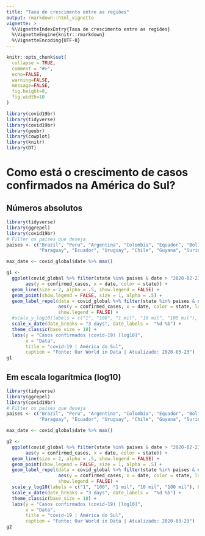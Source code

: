 ```yaml
---
title: "Taxa de crescimento entre as regiões"
output: rmarkdown::html_vignette
vignette: >
  %\VignetteIndexEntry{Taxa de crescimento entre as regiões}
  %\VignetteEngine{knitr::rmarkdown}
  %\VignetteEncoding{UTF-8}
---
```


```r
knitr::opts_chunk$set(
  collapse = TRUE,
  comment = "#>",
  echo=FALSE, 
  warning=FALSE, 
  message=FALSE, 
  fig.height=8, 
  fig.width=10
)
```

```r
library(covid19br)
library(tidyverse)
library(covid19br)
library(geobr)
library(cowplot)
library(knitr)
library(DT)
```

# Como está o crescimento de casos confirmados na América do Sul?

## Números absolutos

```r
library(tidyverse)
library(ggrepel)
library(covid19br)
# Filter os países que deseja
paises <- c("Brazil", "Peru", "Argentina", "Colombia", "Equador", "Bolivia", "Venezuela",
            "Paraguay", "Ecuador", "Uruguay", "Chile", "Guyana", "Suriname")

max_date <- covid_global$date %>% max()

g1 <-
  ggplot(covid_global %>% filter(state %in% paises & date > "2020-02-23"),
       aes(y = confirmed_cases, x = date, color = state)) +
  geom_line(size = 2, alpha = .5, show.legend = FALSE) +
  geom_point(show.legend = FALSE, size = 1, alpha = .5) +
  geom_label_repel(data = covid_global %>% filter(state %in% paises & date == max_date),
                   aes(y = confirmed_cases, x = date, color = state, label = state),
                   show.legend = FALSE) +
  #scale_y_log10(labels = c("1", "100", "1 mil", "10 mil", "100 mil"), breaks = c(1, 100, 1000, 10000, 100000)) +
  scale_x_date(date_breaks = "3 days", date_labels =  "%d %b") +
  theme_classic(base_size = 18) +
  labs(y = "Casos confirmados (covid-19) [log10]",
       x = "Data",
       title = "covid-19 | América do Sul",
       caption = "Fonte: Our World in Data | Atualizado: 2020-03-23")
g1
```


## Em escala logarítmica (log10)

```r
library(tidyverse)
library(ggrepel)
library(covid19br)
# Filter os países que deseja
paises <- c("Brazil", "Peru", "Argentina", "Colombia", "Equador", "Bolivia", "Venezuela",
            "Paraguay", "Ecuador", "Uruguay", "Chile", "Guyana", "Suriname")

max_date <- covid_global$date %>% max()

g2 <-
  ggplot(covid_global %>% filter(state %in% paises & date > "2020-02-23"),
       aes(y = confirmed_cases, x = date, color = state)) +
  geom_line(size = 2, alpha = .5, show.legend = FALSE) +
  geom_point(show.legend = FALSE, size = 1, alpha = .5) +
  geom_label_repel(data = covid_global %>% filter(state %in% paises & date == max_date),
                   aes(y = confirmed_cases, x = date, color = state, label = state),
                   show.legend = FALSE) +
  scale_y_log10(labels = c("1", "100", "1 mil", "10 mil", "100 mil"), breaks = c(1, 100, 1000, 10000, 100000)) +
  scale_x_date(date_breaks = "3 days", date_labels =  "%d %b") +
  theme_classic(base_size = 18) +
  labs(y = "Casos confirmados (covid-19) [log10]",
       x = "Data",
       title = "covid-19 | América do Sul",
       caption = "Fonte: Our World in Data | Atualizado: 2020-03-23")
g2

```


